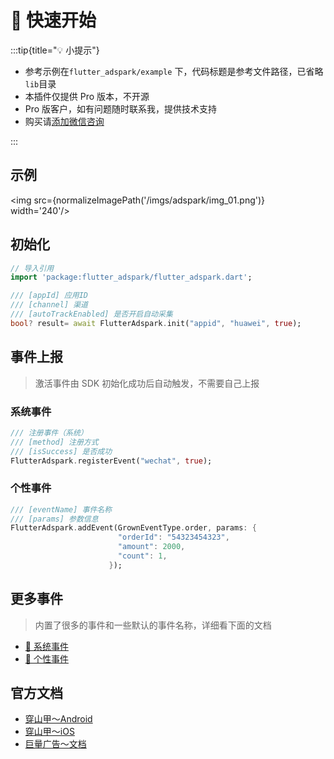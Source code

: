 
# 🦜 快速开始


:::tip{title="💡 小提示"}

 - 参考示例在`flutter_adspark/example` 下，代码标题是参考文件路径，已省略`lib`目录
 - 本插件仅提供 Pro 版本，不开源
 - Pro 版客户，如有问题随时联系我，提供技术支持
 - 购买请[添加微信咨询](/start/me)

:::

## 示例

<img src={normalizeImagePath('/imgs/adspark/img_01.png')} width='240'/>

## 初始化

```dart title="example/main.dart"
// 导入引用
import 'package:flutter_adspark/flutter_adspark.dart';

/// [appId] 应用ID
/// [channel] 渠道
/// [autoTrackEnabled] 是否开启自动采集
bool? result= await FlutterAdspark.init("appid", "huawei", true);
```

## 事件上报

> 激活事件由 SDK 初始化成功后自动触发，不需要自己上报

### 系统事件

``` dart
/// 注册事件（系统）
/// [method] 注册方式
/// [isSuccess] 是否成功
FlutterAdspark.registerEvent("wechat", true);
```

### 个性事件

``` dart
/// [eventName] 事件名称
/// [params] 参数信息
FlutterAdspark.addEvent(GrownEventType.order, params: {
                        "orderId": "54323454323",
                        "amount": 2000,
                        "count": 1,
                      });
```

## 更多事件

> 内置了很多的事件和一些默认的事件名称，详细看下面的文档

- [🎯 系统事件](/start/guide/adspark/event_system)
- [📌 个性事件](/start/guide/adspark/event_custom)

## 官方文档

- [穿山甲～Android](https://bytedance.larkoffice.com/wiki/Yh8qwfiiIivBaKkYFYAcZedTnJf)
- [穿山甲～iOS](https://bytedance.larkoffice.com/wiki/YcpCwVKdFi0VUxk4EAjc6TuJnre)
- [巨量广告～文档](https://event-manager.oceanengine.com/docs/8650/195169)





